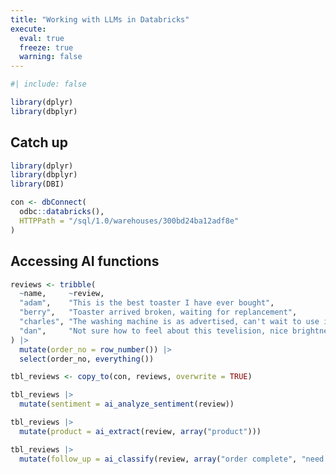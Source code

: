 ```yaml
---
title: "Working with LLMs in Databricks"
execute: 
  eval: true
  freeze: true
  warning: false
---
```


```r
#| include: false

library(dplyr)
library(dbplyr)
```

## Catch up {.unnumbered}

```r
library(dplyr)
library(dbplyr)
library(DBI)

con <- dbConnect(
  odbc::databricks(),
  HTTPPath = "/sql/1.0/warehouses/300bd24ba12adf8e"
)

```

## Accessing AI functions

```r
reviews <- tribble(
  ~name,     ~review, 
  "adam",    "This is the best toaster I have ever bought",
  "berry",   "Toaster arrived broken, waiting for replancement",
  "charles", "The washing machine is as advertised, can't wait to use it",
  "dan",     "Not sure how to feel about this tevelision, nice brightness but bad definition"
) |> 
  mutate(order_no = row_number()) |> 
  select(order_no, everything())
```

```r
tbl_reviews <- copy_to(con, reviews, overwrite = TRUE)
```

```r
tbl_reviews |> 
  mutate(sentiment = ai_analyze_sentiment(review))
```

```r
tbl_reviews |> 
  mutate(product = ai_extract(review, array("product"))) 
```

```r
tbl_reviews |> 
  mutate(follow_up = ai_classify(review, array("order complete", "need follow up"))) 
```

